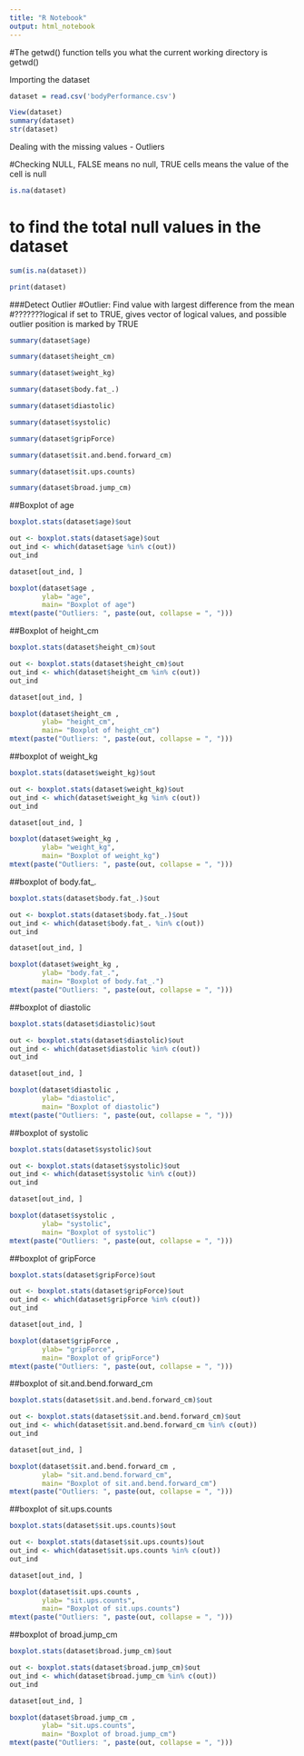 ---
title: "R Notebook"
output: html_notebook
---
#The getwd() function tells you what the current working directory is
getwd()

################## Importing the dataset ##################
```{r}
dataset = read.csv('bodyPerformance.csv')

View(dataset)
summary(dataset)
str(dataset)
```



################# Dealing with the missing values - Outliers ##################
#Checking NULL, FALSE means no null, TRUE cells means the value of the cell is null
```{r}
is.na(dataset)

```
# to find the total null values in the dataset
```{r}
sum(is.na(dataset))
```
```{r}
print(dataset)
```

###Detect Outlier
#Outlier: Find value with largest difference from the mean
#???????logical if set to TRUE, gives vector of logical values, and possible outlier position is marked by TRUE

```{r}
summary(dataset$age)
```
```{r}
summary(dataset$height_cm)
```
```{r}
summary(dataset$weight_kg)
```
```{r}
summary(dataset$body.fat_.)
```
```{r}
summary(dataset$diastolic)
```
```{r}
summary(dataset$systolic)
```
```{r}
summary(dataset$gripForce)
```
```{r}
summary(dataset$sit.and.bend.forward_cm)
```
```{r}
summary(dataset$sit.ups.counts)
```
```{r}
summary(dataset$broad.jump_cm)
```

##Boxplot of age
```{r}
boxplot.stats(dataset$age)$out

out <- boxplot.stats(dataset$age)$out
out_ind <- which(dataset$age %in% c(out))
out_ind

dataset[out_ind, ]

boxplot(dataset$age ,
        ylab= "age",
        main= "Boxplot of age")
mtext(paste("Outliers: ", paste(out, collapse = ", ")))

```

##Boxplot of height_cm
```{r}
boxplot.stats(dataset$height_cm)$out

out <- boxplot.stats(dataset$height_cm)$out
out_ind <- which(dataset$height_cm %in% c(out))
out_ind

dataset[out_ind, ]

boxplot(dataset$height_cm ,
        ylab= "height_cm",
        main= "Boxplot of height_cm")
mtext(paste("Outliers: ", paste(out, collapse = ", ")))
```
##boxplot of weight_kg
```{r}
boxplot.stats(dataset$weight_kg)$out

out <- boxplot.stats(dataset$weight_kg)$out
out_ind <- which(dataset$weight_kg %in% c(out))
out_ind

dataset[out_ind, ]

boxplot(dataset$weight_kg ,
        ylab= "weight_kg",
        main= "Boxplot of weight_kg")
mtext(paste("Outliers: ", paste(out, collapse = ", ")))
```
##boxplot of body.fat_.
```{r}
boxplot.stats(dataset$body.fat_.)$out

out <- boxplot.stats(dataset$body.fat_.)$out
out_ind <- which(dataset$body.fat_. %in% c(out))
out_ind

dataset[out_ind, ]

boxplot(dataset$weight_kg ,
        ylab= "body.fat_.",
        main= "Boxplot of body.fat_.")
mtext(paste("Outliers: ", paste(out, collapse = ", ")))
```
##boxplot of diastolic
```{r}
boxplot.stats(dataset$diastolic)$out

out <- boxplot.stats(dataset$diastolic)$out
out_ind <- which(dataset$diastolic %in% c(out))
out_ind

dataset[out_ind, ]

boxplot(dataset$diastolic ,
        ylab= "diastolic",
        main= "Boxplot of diastolic")
mtext(paste("Outliers: ", paste(out, collapse = ", ")))
```
##boxplot of systolic
```{r}
boxplot.stats(dataset$systolic)$out

out <- boxplot.stats(dataset$systolic)$out
out_ind <- which(dataset$systolic %in% c(out))
out_ind

dataset[out_ind, ]

boxplot(dataset$systolic ,
        ylab= "systolic",
        main= "Boxplot of systolic")
mtext(paste("Outliers: ", paste(out, collapse = ", ")))
```
##boxplot of gripForce
```{r}
boxplot.stats(dataset$gripForce)$out

out <- boxplot.stats(dataset$gripForce)$out
out_ind <- which(dataset$gripForce %in% c(out))
out_ind

dataset[out_ind, ]

boxplot(dataset$gripForce ,
        ylab= "gripForce",
        main= "Boxplot of gripForce")
mtext(paste("Outliers: ", paste(out, collapse = ", ")))
```
##boxplot of sit.and.bend.forward_cm
```{r}
boxplot.stats(dataset$sit.and.bend.forward_cm)$out

out <- boxplot.stats(dataset$sit.and.bend.forward_cm)$out
out_ind <- which(dataset$sit.and.bend.forward_cm %in% c(out))
out_ind

dataset[out_ind, ]

boxplot(dataset$sit.and.bend.forward_cm ,
        ylab= "sit.and.bend.forward_cm",
        main= "Boxplot of sit.and.bend.forward_cm")
mtext(paste("Outliers: ", paste(out, collapse = ", ")))
```
##boxplot of sit.ups.counts
```{r}
boxplot.stats(dataset$sit.ups.counts)$out

out <- boxplot.stats(dataset$sit.ups.counts)$out
out_ind <- which(dataset$sit.ups.counts %in% c(out))
out_ind

dataset[out_ind, ]

boxplot(dataset$sit.ups.counts ,
        ylab= "sit.ups.counts",
        main= "Boxplot of sit.ups.counts")
mtext(paste("Outliers: ", paste(out, collapse = ", ")))
```
##boxplot of broad.jump_cm
```{r}
boxplot.stats(dataset$broad.jump_cm)$out

out <- boxplot.stats(dataset$broad.jump_cm)$out
out_ind <- which(dataset$broad.jump_cm %in% c(out))
out_ind

dataset[out_ind, ]

boxplot(dataset$broad.jump_cm ,
        ylab= "sit.ups.counts",
        main= "Boxplot of broad.jump_cm")
mtext(paste("Outliers: ", paste(out, collapse = ", ")))
```